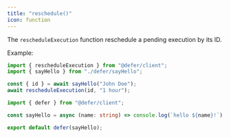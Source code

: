 ```yaml
---
title: "reschedule()"
icon: function
---
```


The `rescheduleExecution` function reschedule a pending execution by its ID.

Example:

<CodeGroup>

```ts Reschedule Execution
import { rescheduleExecution } from "@defer/client";
import { sayHello } from "./defer/sayHello";

const { id } = await sayHello("John Doe");
await rescheduleExecution(id, "1 hour");
```

```ts defer/sayHello.ts
import { defer } from "@defer/client";

const sayHello = async (name: string) => console.log(`hello ${name}!`);

export default defer(sayHello);
```

</CodeGroup>
